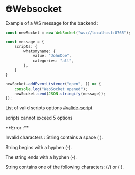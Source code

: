 # 🌐Websocket

Example of a WS message for the backend :

```ts
const newSocket = new WebSocket("ws://localhost:8765");

const message = {
    scripts: {
        whatsmyname: {
            value: "JohnDoe",
            categories: "all",
        },
    }
}    

newSocket.addEventListener("open", () => {
    console.log("WebSocket opened");
    newSocket.send(JSON.stringify(message));
});
```

List of valid scripts options [#valide-script](./../backend/websocket/#valid-scripts-options)

<Warning>scripts cannot exceed 5 options</Warning>

<Caution>
**Error :**

Invalid characters : 
String contains a space ( ). 

String begins with a hyphen (-). 

The string ends with a hyphen (-). 

String contains one of the following characters: (/) or ( \).

</Caution>
